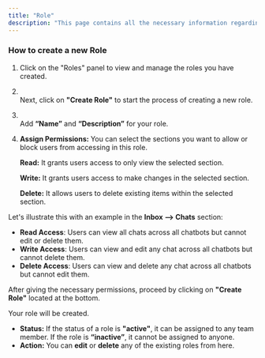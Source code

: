 ```yaml
---
title: "Role"
description: "This page contains all the necessary information regarding the "Role" section of the BotPenguin platform."
---
```


### **How to create a new Role**

1. Click on the "Roles" panel to view and manage the roles you have created.
2. \
   Next, click on **"Create Role"** to start the process of creating a new role.
3. \
   Add **“Name”** and **“Description”** for your role.
4. **Assign Permissions:** You can select the sections you want to allow or block users from accessing in this role.

   **Read:** It grants users access to only view the selected section.

   **Write:** It grants users access to make changes in the selected section.

   **Delete:** It allows users to delete existing items within the selected section.

Let's illustrate this with an example in the **Inbox —\> Chats** section:

- **Read Access**: Users can view all chats across all chatbots but cannot edit or delete them.
- **Write Access**: Users can view and edit any chat across all chatbots but cannot delete them.
- **Delete Access**: Users can view and delete any chat across all chatbots but cannot edit them.

After giving the necessary permissions, proceed by clicking on **"Create Role"** located at the bottom.

Your role will be created.

- **Status:** If the status of a role is **"active"**, it can be assigned to any team member. If the role is **“inactive”**, it cannot be assigned to anyone.
- **Action:** You can **edit** or **delete** any of the existing roles from here.